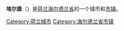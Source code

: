 {{Unreferenced|time=2018-08-21T14:41:23+00:00}}
{{Infobox Settlement
| name = 埃尔堡<br />Elburg
| image_skyline = Elburg (Nederland) - stadszicht 2008.jpg
| imagesize = 250px
| image_caption = 
| image_flag = Elburg vlag.svg
| image_shield = Coat of arms of Elburg.svg
| pushpin_map = Netherlands
| pushpin_label_position = bottom
| subdivision_type = 国家
| subdivision_name = {{NET}}
| subdivision_type1 = [[荷兰行政区划|省]]
| subdivision_name1 = [[海尔德兰省|海尔德兰省]]
| elevation_m = 
| elevation_ft = 
| area_total_km2 = 65.95
| population_as_of = 2007年
| population_total = 22246
| population_density_km2 = auto
| timezone = [[CET|CET]]
| utc_offset = +1
| timezone_DST = [[CEST|CEST]]
| utc_offset_DST = +2
| latd = 52
| latm = 27
| lats = 
| latNS = N
| longd = 5
| longm = 50
| longs = 
| longEW = E
| website =  
}}
'''埃尔堡'''（{{lang-nl|Elburg}}）是[[荷兰|荷兰]][[海尔德兰省|海尔德兰省]]的一个城市和[[市镇_(荷兰)|市镇]]。

{{Netherlands-geo-stub}}
{{Authority control}}
{{Gelderland Province}}
[[Category:荷兰城市|Category:荷兰城市]]
[[Category:海尔德兰省市镇|Category:海尔德兰省市镇]]